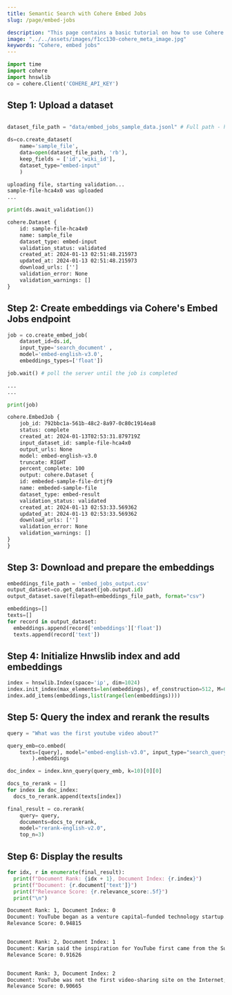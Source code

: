 ```yaml
---
title: Semantic Search with Cohere Embed Jobs
slug: /page/embed-jobs

description: "This page contains a basic tutorial on how to use Cohere's Embed Jobs functionality."
image: "../../assets/images/f1cc130-cohere_meta_image.jpg"  
keywords: "Cohere, embed jobs"
---
```



<CookbookHeader href="https://github.com/cohere-ai/notebooks/blob/main/notebooks/Embed_Jobs_Semantic_Search.ipynb" />

```python PYTHON
import time
import cohere
import hnswlib
co = cohere.Client('COHERE_API_KEY')
```

## Step 1: Upload a dataset

```python PYTHON

dataset_file_path = "data/embed_jobs_sample_data.jsonl" # Full path - https://raw.githubusercontent.com/cohere-ai/notebooks/main/notebooks/data/embed_jobs_sample_data.jsonl

ds=co.create_dataset(
	name='sample_file',
	data=open(dataset_file_path, 'rb'),
	keep_fields = ['id','wiki_id'],
	dataset_type="embed-input"
	)
```

```txt title="Output"
uploading file, starting validation...
sample-file-hca4x0 was uploaded
...
```

```python PYTHON
print(ds.await_validation())
```

```txt title="Output"
cohere.Dataset {
    id: sample-file-hca4x0
    name: sample_file
    dataset_type: embed-input
    validation_status: validated
    created_at: 2024-01-13 02:51:48.215973
    updated_at: 2024-01-13 02:51:48.215973
    download_urls: ['']
    validation_error: None
    validation_warnings: []
}
```

## Step 2: Create embeddings via Cohere's Embed Jobs endpoint

```python PYTHON
job = co.create_embed_job(
    dataset_id=ds.id,
    input_type='search_document' ,
    model='embed-english-v3.0',
    embeddings_types=['float'])

job.wait() # poll the server until the job is completed
```

```txt title="Output"
...
...
```

```python PYTHON
print(job)
```

```txt title="Output"
cohere.EmbedJob {
    job_id: 792bbc1a-561b-48c2-8a97-0c80c1914ea8
    status: complete
    created_at: 2024-01-13T02:53:31.879719Z
    input_dataset_id: sample-file-hca4x0
    output_urls: None
    model: embed-english-v3.0
    truncate: RIGHT
    percent_complete: 100
    output: cohere.Dataset {
    id: embeded-sample-file-drtjf9
    name: embeded-sample-file
    dataset_type: embed-result
    validation_status: validated
    created_at: 2024-01-13 02:53:33.569362
    updated_at: 2024-01-13 02:53:33.569362
    download_urls: ['']
    validation_error: None
    validation_warnings: []
}
}
```

## Step 3: Download and prepare the embeddings

```python PYTHON
embeddings_file_path = 'embed_jobs_output.csv'
output_dataset=co.get_dataset(job.output.id)
output_dataset.save(filepath=embeddings_file_path, format="csv")
```

```python PYTHON
embeddings=[]
texts=[]
for record in output_dataset:
  embeddings.append(record['embeddings']['float'])
  texts.append(record['text'])
```

## Step 4: Initialize Hnwslib index and add embeddings

```python PYTHON
index = hnswlib.Index(space='ip', dim=1024)
index.init_index(max_elements=len(embeddings), ef_construction=512, M=64)
index.add_items(embeddings,list(range(len(embeddings))))
```

## Step 5: Query the index and rerank the results

```python PYTHON
query = "What was the first youtube video about?"

query_emb=co.embed(
    texts=[query], model="embed-english-v3.0", input_type="search_query"
        ).embeddings

doc_index = index.knn_query(query_emb, k=10)[0][0]

docs_to_rerank = []
for index in doc_index:
  docs_to_rerank.append(texts[index])

final_result = co.rerank(
    query= query,
    documents=docs_to_rerank,
    model="rerank-english-v2.0",
    top_n=3)
```

## Step 6: Display the results

```python PYTHON
for idx, r in enumerate(final_result):
  print(f"Document Rank: {idx + 1}, Document Index: {r.index}")
  print(f"Document: {r.document['text']}")
  print(f"Relevance Score: {r.relevance_score:.5f}")
  print("\n")
```

```txt title="Output"
Document Rank: 1, Document Index: 0
Document: YouTube began as a venture capital–funded technology startup. Between November 2005 and April 2006, the company raised money from various investors, with Sequoia Capital, $11.5 million, and Artis Capital Management, $8 million, being the largest two. YouTube's early headquarters were situated above a pizzeria and a Japanese restaurant in San Mateo, California. In February 2005, the company activated codice_1. The first video was uploaded April 23, 2005. Titled "Me at the zoo", it shows co-founder Jawed Karim at the San Diego Zoo and can still be viewed on the site. In May, the company launched a public beta and by November, a Nike ad featuring Ronaldinho became the first video to reach one million total views. The site launched officially on December 15, 2005, by which time the site was receiving 8 million views a day. Clips at the time were limited to 100 megabytes, as little as 30 seconds of footage.
Relevance Score: 0.94815


Document Rank: 2, Document Index: 1
Document: Karim said the inspiration for YouTube first came from the Super Bowl XXXVIII halftime show controversy when Janet Jackson's breast was briefly exposed by Justin Timberlake during the halftime show. Karim could not easily find video clips of the incident and the 2004 Indian Ocean Tsunami online, which led to the idea of a video-sharing site. Hurley and Chen said that the original idea for YouTube was a video version of an online dating service, and had been influenced by the website Hot or Not. They created posts on Craigslist asking attractive women to upload videos of themselves to YouTube in exchange for a $100 reward. Difficulty in finding enough dating videos led to a change of plans, with the site's founders deciding to accept uploads of any video.
Relevance Score: 0.91626


Document Rank: 3, Document Index: 2
Document: YouTube was not the first video-sharing site on the Internet; Vimeo was launched in November 2004, though that site remained a side project of its developers from CollegeHumor at the time and did not grow much, either. The week of YouTube's launch, NBC-Universal's "Saturday Night Live" ran a skit "Lazy Sunday" by The Lonely Island. Besides helping to bolster ratings and long-term viewership for "Saturday Night Live", "Lazy Sunday"'s status as an early viral video helped establish YouTube as an important website. Unofficial uploads of the skit to YouTube drew in more than five million collective views by February 2006 before they were removed when NBCUniversal requested it two months later based on copyright concerns. Despite eventually being taken down, these duplicate uploads of the skit helped popularize YouTube's reach and led to the upload of more third-party content. The site grew rapidly; in July 2006, the company announced that more than 65,000 new videos were being uploaded every day and that the site was receiving 100 million video views per day.
Relevance Score: 0.90665
```

